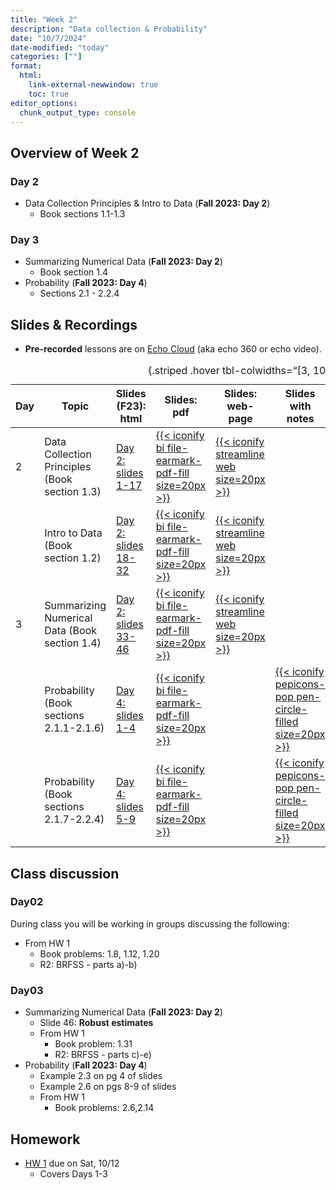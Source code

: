 ```yaml
---
title: "Week 2"
description: "Data collection & Probability"
date: "10/7/2024"
date-modified: "today"
categories: [""]
format: 
  html:
    link-external-newwindow: true
    toc: true
editor_options: 
  chunk_output_type: console
---
```


## Overview of Week 2

::::: grid
::: g-col-6
### Day 2

-   Data Collection Principles & Intro to Data (**Fall 2023: Day 2**)
    -   Book sections 1.1-1.3
:::

::: g-col-6
### Day 3

-   Summarizing Numerical Data (**Fall 2023: Day 2**)
    -   Book section 1.4
-   Probability (**Fall 2023: Day 4**)
    -   Sections 2.1 - 2.2.4
:::
:::::

## Slides & Recordings

-   **Pre-recorded** lessons are on [Echo Cloud](https://echo360.org/section/4a58d645-5753-4e4f-b962-f8825f59baba/home) (aka echo 360 or echo video).

| Day | Topic | Slides (F23): html | Slides: pdf | Slides: web-page | Slides with notes | Recording Link (F23) | Duration | Code: qmd | Code: html |
|--------|--------|--------|--------|--------|--------|--------|--------|--------|--------|
| 2 | Data Collection Principles (Book section 1.3) | [Day 2: slides 1-17](../slides/Day02_bsta511.qmd) | [{{< iconify bi file-earmark-pdf-fill size=20px >}}](https://drive.google.com/file/d/1I59wEibQe1sXi5urIkYEv-lW1NHU6zzC/view?usp=sharing) | [{{< iconify streamline web size=20px >}}](../slides_md/Day02_bsta511_md.qmd) |  | [Day 2 Part 1](https://echo360.org/lesson/1333352e-8aed-40cc-ac47-c3e67b0b8416/classroom#sortDirection=desc) | 33 min | [{{< iconify simple-icons:quarto >}}](https://github.com/niederhausen/BSTA_511_F24/blob/main/slides_code/Day02_bsta511_code.qmd) | [{{< iconify ph file-html-light size=25px >}}](../slides_code/Day02_bsta511_code.qmd) |
|  | Intro to Data (Book section 1.2) | [Day 2: slides 18-32](../slides/Day02_bsta511.qmd#/intro-to-data---day-2-in-f24) | [{{< iconify bi file-earmark-pdf-fill size=20px >}}](https://drive.google.com/file/d/1I59wEibQe1sXi5urIkYEv-lW1NHU6zzC/view?usp=sharing) | [{{< iconify streamline web size=20px >}}](../slides_md/Day02_bsta511_md.qmd#/intro-to-data---day-2-in-f24) |  | [Day 2 Part 2](https://echo360.org/lesson/f76d1578-dc8d-4f9a-9f2b-b8533c8b3265/classroom#sortDirection=desc) | 42 min | [{{< iconify simple-icons:quarto >}}](https://github.com/niederhausen/BSTA_511_F24/blob/main/slides_code/Day02_bsta511_code.qmd) | [{{< iconify ph file-html-light size=25px >}}](../slides_code/Day02_bsta511_code.qmd) |
| 3 | Summarizing Numerical Data (Book section 1.4) | [Day 2: slides 33-46](../slides/Day02_bsta511.qmd#/summarizing-numerical-data---day-3-in-f24) | [{{< iconify bi file-earmark-pdf-fill size=20px >}}](https://drive.google.com/file/d/1I59wEibQe1sXi5urIkYEv-lW1NHU6zzC/view?usp=sharing) | [{{< iconify streamline web size=20px >}}](../slides_md/Day02_bsta511_md.qmd#summarizing-numerical-data---day-3-in-f24) |  | [Day 2 Part 3](https://echo360.org/lesson/41eeabd2-d1f3-415e-b6e8-5761595b2b65/classroom#sortDirection=desc) | 37 min | [{{< iconify simple-icons:quarto >}}](https://github.com/niederhausen/BSTA_511_F24/blob/main/slides_code/Day02_bsta511_code.qmd) | [{{< iconify ph file-html-light size=25px >}}](../slides_code/Day02_bsta511_code.qmd) |
|  | Probability (Book sections 2.1.1-2.1.6) | [Day 4: slides 1-4](../slides/Day04_bsta511.qmd) | [{{< iconify bi file-earmark-pdf-fill size=20px >}}](../LaTeX_slides/Day04_bsta511.pdf) |  | [{{< iconify pepicons-pop pen-circle-filled size=20px >}}](https://drive.google.com/file/d/1Iq9v4wEQOpeWDH5PGXpspoC5RBB9WBui/view?usp=sharing) | [Day 4 Part 1](https://echo360.org/lesson/c0bf6a6b-2b1e-49bb-8703-24694b96c327/classroom#sortDirection=desc) | 23 min |  |  |
|  | Probability (Book sections 2.1.7-2.2.4) | [Day 4: slides 5-9](../slides/Day04_bsta511.qmd) | [{{< iconify bi file-earmark-pdf-fill size=20px >}}](../LaTeX_slides/Day04_bsta511.pdf) |  | [{{< iconify pepicons-pop pen-circle-filled size=20px >}}](https://drive.google.com/file/d/1Iq9v4wEQOpeWDH5PGXpspoC5RBB9WBui/view?usp=sharing) | [Day 4 Part 2](https://echo360.org/lesson/1aee54b7-8fa0-430a-a938-06b0bd9772c3/classroom#sortDirection=desc) | 24 min |  |  |

: {.striped .hover tbl-colwidths="\[3, 10, 8, 5, 5, 5, 6, 6, 5, 5\]"}

## Class discussion

### Day02

During class you will be working in groups discussing the following:

-   From HW 1
    -   Book problems: 1.8, 1.12, 1.20
    -   R2: BRFSS - parts a)-b)

### Day03

-   Summarizing Numerical Data (**Fall 2023: Day 2**)
    -   Slide 46: **Robust estimates**
    -   From HW 1
        -   Book problem: 1.31
        -   R2: BRFSS - parts c)-e)
-   Probability (**Fall 2023: Day 4**)
    -   Example 2.3 on pg 4 of slides
    -   Example 2.6 on pgs 8-9 of slides
    -   From HW 1
        -   Book problems: 2.6,2.14

## Homework

-   [HW 1](../homework/HW_1_F24_bsta511.qmd) due on Sat, 10/12
    -   Covers Days 1-3

